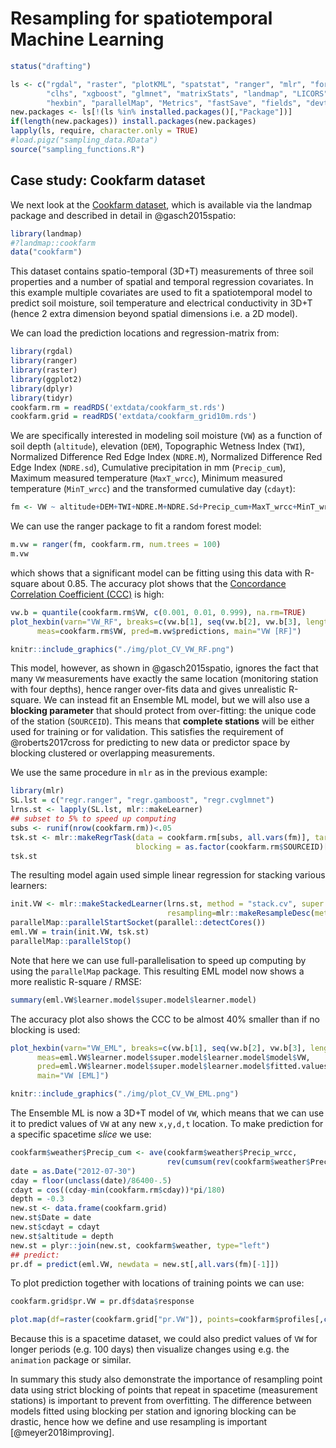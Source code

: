 # Resampling for spatiotemporal Machine Learning

```r
status("drafting")
```

```r
ls <- c("rgdal", "raster", "plotKML", "spatstat", "ranger", "mlr", "forestError", 
        "clhs", "xgboost", "glmnet", "matrixStats", "landmap", "LICORS", "h2o", "yardstick", 
        "hexbin", "parallelMap", "Metrics", "fastSave", "fields", "devtools", "Cubist")
new.packages <- ls[!(ls %in% installed.packages()[,"Package"])]
if(length(new.packages)) install.packages(new.packages)
lapply(ls, require, character.only = TRUE)
#load.pigz("sampling_data.RData")
source("sampling_functions.R")
```

## Case study: Cookfarm dataset

We next look at the [Cookfarm dataset](https://rdrr.io/cran/landmap/man/cookfarm.html), which is available via the landmap
package and described in detail in @gasch2015spatio:

```r
library(landmap)
#?landmap::cookfarm
data("cookfarm")
```

This dataset contains spatio-temporal (3D+T) measurements of three soil
properties and a number of spatial and temporal regression covariates.
In this example multiple covariates are used to fit a spatiotemporal model to 
predict soil moisture, soil temperature and electrical conductivity in 3D+T 
(hence 2 extra dimension beyond spatial dimensions i.e. a 2D model).

We can load the prediction locations and regression-matrix from:
  
```r
library(rgdal)
library(ranger)
library(raster)
library(ggplot2)
library(dplyr)
library(tidyr)
cookfarm.rm = readRDS('extdata/cookfarm_st.rds')
cookfarm.grid = readRDS('extdata/cookfarm_grid10m.rds')
```

We are specifically interested in modeling soil moisture (`VW`) as a function of soil
depth (`altitude`), elevation (`DEM`), Topographic Wetness Index
(`TWI`), Normalized Difference Red Edge Index (`NDRE.M`), Normalized
Difference Red Edge Index (`NDRE.sd`), Cumulative precipitation in mm
(`Precip_cum`), Maximum measured temperature (`MaxT_wrcc`), Minimum
measured temperature (`MinT_wrcc`) and the transformed cumulative day
(`cdayt`):

```r
fm <- VW ~ altitude+DEM+TWI+NDRE.M+NDRE.Sd+Precip_cum+MaxT_wrcc+MinT_wrcc+cdayt
```

We can use the ranger package to fit a random forest model:

```r
m.vw = ranger(fm, cookfarm.rm, num.trees = 100)
m.vw
```

which shows that a significant model can be fitting using this data with
R-square about 0.85. The accuracy plot shows that the [Concordance Correlation Coefficient (CCC)](https://rdrr.io/cran/yardstick/man/ccc.html) 
is high:

```r
vw.b = quantile(cookfarm.rm$VW, c(0.001, 0.01, 0.999), na.rm=TRUE)
plot_hexbin(varn="VW_RF", breaks=c(vw.b[1], seq(vw.b[2], vw.b[3], length=25)), 
      meas=cookfarm.rm$VW, pred=m.vw$predictions, main="VW [RF]")
```

```r
knitr::include_graphics("./img/plot_CV_VW_RF.png")
```

This model, however, as shown in @gasch2015spatio, ignores the fact that many 
`VW` measurements have exactly the same location (monitoring station with four 
depths), hence ranger over-fits data and gives unrealistic R-square.
We can instead fit an Ensemble ML model, but we will also use a **blocking
parameter** that should protect from over-fitting: the unique code of
the station (`SOURCEID`). This means that **complete stations** will be
either used for training or for validation. This satisfies the
requirement of @roberts2017cross for predicting to new data or predictor
space by blocking clustered or overlapping measurements.

We use the same procedure in `mlr` as in the previous example:

```r
library(mlr)
SL.lst = c("regr.ranger", "regr.gamboost", "regr.cvglmnet")
lrns.st <- lapply(SL.lst, mlr::makeLearner)
## subset to 5% to speed up computing
subs <- runif(nrow(cookfarm.rm))<.05
tsk.st <- mlr::makeRegrTask(data = cookfarm.rm[subs, all.vars(fm)], target = "VW", 
                            blocking = as.factor(cookfarm.rm$SOURCEID)[subs])
tsk.st
```

The resulting model again used simple linear regression for stacking
various learners:
  
```r
init.VW <- mlr::makeStackedLearner(lrns.st, method = "stack.cv", super.learner = "regr.lm", 
                                   resampling=mlr::makeResampleDesc(method = "CV", blocking.cv=TRUE))
parallelMap::parallelStartSocket(parallel::detectCores())
eml.VW = train(init.VW, tsk.st)
parallelMap::parallelStop()
```

Note that here we can use full-parallelisation to speed up computing by 
using the `parallelMap` package. This resulting EML model now shows a 
more realistic R-square / RMSE:

```r
summary(eml.VW$learner.model$super.model$learner.model)
```

The accuracy plot also shows the CCC to be almost 40% smaller than if no blocking 
is used:

```r
plot_hexbin(varn="VW_EML", breaks=c(vw.b[1], seq(vw.b[2], vw.b[3], length=25)), 
      meas=eml.VW$learner.model$super.model$learner.model$model$VW, 
      pred=eml.VW$learner.model$super.model$learner.model$fitted.values, 
      main="VW [EML]")
```

```r
knitr::include_graphics("./img/plot_CV_VW_EML.png")
```


The Ensemble ML is now a 3D+T model of `VW`, which means that we can use it to
predict values of `VW` at any new `x,y,d,t` location. To make prediction
for a specific spacetime _slice_ we use:

```r
cookfarm$weather$Precip_cum <- ave(cookfarm$weather$Precip_wrcc,
                                   rev(cumsum(rev(cookfarm$weather$Precip_wrcc)==0)), FUN=cumsum)
date = as.Date("2012-07-30")
cday = floor(unclass(date)/86400-.5)
cdayt = cos((cday-min(cookfarm.rm$cday))*pi/180)
depth = -0.3
new.st <- data.frame(cookfarm.grid)
new.st$Date = date
new.st$cdayt = cdayt
new.st$altitude = depth
new.st = plyr::join(new.st, cookfarm$weather, type="left")
## predict:
pr.df = predict(eml.VW, newdata = new.st[,all.vars(fm)[-1]])
```

To plot prediction together with locations of training points we can
use:

```r
cookfarm.grid$pr.VW = pr.df$data$response

plot.map(df=raster(cookfarm.grid["pr.VW"]), points=cookfarm$profiles[,c("Easting","Northing")], fill=rev(bpy.colors()), pcex=3, title="Predicted VW for 2012-07-30 and depth -0.3 m", grid=5)


```

Because this is a spacetime dataset, we could also predict values of `VW` for 
longer periods (e.g. 100 days) then visualize changes using e.g. the `animation` 
package or similar.

In summary this study also demonstrate the importance of resampling point data 
using strict blocking of points that repeat in spacetime (measurement stations) is 
important to prevent from overfitting. The difference between models fitted using 
blocking per station and ignoring blocking can be drastic, hence how we 
define and use resampling is important [@meyer2018improving].

